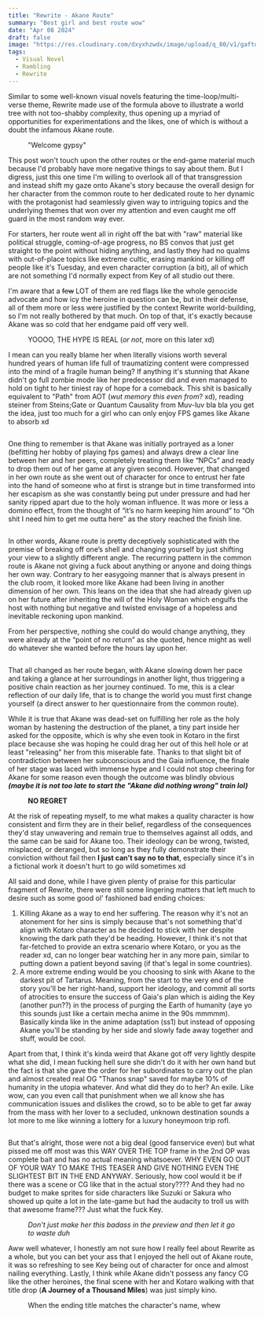 ```yaml
---
title: "Rewrite - Akane Route"
summary: "Best girl and best route wow"
date: "Apr 08 2024"
draft: false
image: "https://res.cloudinary.com/dxyxhzwdx/image/upload/q_80/v1/gaftonosh/2024/04/20231226230424_1.webp"
tags:
  - Visual Novel
  - Rambling
  - Rewrite
---
```


<div className="richtext pb-8">
  <p>
    Similar to some well-known visual novels featuring the time-loop/multi-verse
    theme, Rewrite made use of the formula above to illustrate a world tree with
    not too-shabby complexity, thus opening up a myriad of opportunities for
    experimentations and the likes, one of which is without a doubt the infamous
    Akane route.
  </p>
  <figure className="kg-card kg-image-card kg-card-hascaption">
    <img
      className="kg-image"
      src="http://res.cloudinary.com/dxyxhzwdx/image/upload/q_80/v1/gaftonosh/2024/04/Rewrite-opening-02.00_01_20_05.Still003.webp"
      alt=""
      height={720}
      loading="lazy"
      width={1280}
    />
    <figcaption>"Welcome gypsy"</figcaption>
  </figure>
  <p>
    This post won't touch upon the other routes or the end-game material much
    because I'd probably have more negative things to say about them. But I
    digress, just this one time I'm willing to overlook all of that
    transgression and instead shift my gaze onto Akane's story because the
    overall design for her character from the common route to her dedicated
    route to her dynamic with the protagonist had seamlessly given way to
    intriguing topics and the underlying themes that won over my attention and
    even caught me off guard in the most random way ever.
  </p>
  <p>
    For starters, her route went all in right off the bat with "raw" material
    like political struggle, coming-of-age progress, no BS convos that just get
    straight to the point without hiding anything, and lastly they had no qualms
    with out-of-place topics like extreme cultic, erasing mankind or killing off
    people like it's Tuesday, and even character corruption (a bit), all of
    which are not something I'd normally expect from Key of all studio out
    there.
  </p>
  <p>
    I'm aware that a <s>few</s> LOT of them are red flags like the whole
    genocide advocate and how icy the heroine in question can be, but in their
    defense, all of them more or less were justified by the context Rewrite
    world-building, so I'm not really bothered by that much. On top of that,
    it's exactly because Akane was so cold that her endgame paid off very well.
  </p>
  <figure className="kg-card kg-image-card kg-card-hascaption">
    <img
      className="kg-image"
      src="http://res.cloudinary.com/dxyxhzwdx/image/upload/q_80/v1/gaftonosh/2024/04/Rewrite-opening-02.00_01_15_21.Still002.webp"
      alt=""
      height={720}
      loading="lazy"
      width={1280}
    />
    <figcaption>
      YOOOO, THE HYPE IS REAL (<em>or not</em>, more on this later xd)
    </figcaption>
  </figure>
  <p>
    I mean can you really blame her when literally visions worth several hundred
    years of human life full of traumatizing content were compressed into the
    mind of a fragile human being? If anything it's stunning that Akane didn't
    go full zombie mode like her predecessor did and even managed to hold on
    tight to her tiniest ray of hope for a comeback. This shit is basically
    equivalent to "Path" from AOT (<em>wut memory this even from</em>? xd),
    reading steiner from Steins;Gate or Quantum Causality from Muv-luv bla bla
    you get the idea, just too much for a girl who can only enjoy FPS games like
    Akane to absorb xd
  </p>
  <figure className="kg-card kg-image-card">
    <img
      className="kg-image"
      src="http://res.cloudinary.com/dxyxhzwdx/image/upload/q_80/v1/gaftonosh/2024/04/020_FGAK07b.webp"
      alt=""
      height={720}
      loading="lazy"
      width={1280}
    />
  </figure>
  <p>
    One thing to remember is that Akane was initially portrayed as a loner
    (befitting her hobby of playing fps games) and always drew a clear line
    between her and her peers, completely treating them like “NPCs” and ready to
    drop them out of her game at any given second. However, that changed in her
    own route as she went out of character for once to entrust her fate into the
    hand of someone who at first is strange but in time transformed into her
    escapism as she was constantly being put under pressure and had her sanity
    ripped apart due to the holy woman influence. It was more or less a domino
    effect, from the thought of “it’s no harm keeping him around” to “Oh shit I
    need him to get me outta here” as the story reached the finish line.
  </p>
  <figure className="kg-card kg-image-card">
    <img
      className="kg-image"
      src="http://res.cloudinary.com/dxyxhzwdx/image/upload/q_80/v1/gaftonosh/2024/04/023_FGAK08c.webp"
      alt=""
      height={720}
      loading="lazy"
      width={1280}
    />
  </figure>
  <p>
    In other words, Akane route is pretty deceptively sophisticated with the
    premise of breaking off one’s shell and changing yourself by just shifting
    your view to a slightly different angle. The recurring pattern in the common
    route is Akane not giving a fuck about anything or anyone and doing things
    her own way. Contrary to her easygoing manner that is always present in the
    club room, it looked more like Akane had been living in another dimension of
    her own. This leans on the idea that she had already given up on her future
    after inheriting the will of the Holy Woman which engulfs the host with
    nothing but negative and twisted envisage of a hopeless and inevitable
    reckoning upon mankind.
  </p>
  <p>
    From her perspective, nothing she could do would change anything, they were
    already at the “point of no return” as she quoted, hence might as well do
    whatever she wanted before the hours lay upon her.
  </p>
  <figure className="kg-card kg-image-card">
    <img
      className="kg-image"
      src="http://res.cloudinary.com/dxyxhzwdx/image/upload/q_80/v1/gaftonosh/2024/04/015_FGAK05.webp"
      alt=""
      height={720}
      loading="lazy"
      width={1280}
    />
  </figure>
  <p>
    That all changed as her route began, with Akane slowing down her pace and
    taking a glance at her surroundings in another light, thus triggering a
    positive chain reaction as her journey continued. To me, this is a clear
    reflection of our daily life, that is to change the world you must first
    change yourself (a direct answer to her questionnaire from the common
    route).
  </p>
  <p>
    While it is true that Akane was dead-set on fulfilling her role as the holy
    woman by hastening the destruction of the planet, a tiny part inside her
    asked for the opposite, which is why she even took in Kotaro in the first
    place because she was hoping he could drag her out of this hell hole or at
    least "releasing" her from this miserable fate. Thanks to that slight bit of
    contradiction between her subconscious and the Gaia influence, the finale of
    her stage was laced with immense hype and I could not stop cheering for
    Akane for some reason even though the outcome was blindly obvious
    <strong>
      <em>
        (maybe it is not too late to start the "Akane did nothing wrong" train
        lol)
      </em>
    </strong>
  </p>
  <figure className="kg-card kg-image-card kg-card-hascaption kg-width-full">
    <img
      className="kg-image"
      src="http://res.cloudinary.com/dxyxhzwdx/image/upload/q_80/v1/gaftonosh/2024/04/20231226230424_1.webp"
      alt=""
      height={1440}
      loading="lazy"
      width={2560}
    />
    <figcaption>
      <strong>NO REGRET</strong>
    </figcaption>
  </figure>
  <p>
    At the risk of repeating myself, to me what makes a quality character is how
    consistent and firm they are in their belief, regardless of the consequences
    they'd stay unwavering and remain true to themselves against all odds, and
    the same can be said for Akane too. Their ideology can be wrong, twisted,
    misplaced, or deranged, but so long as they fully demonstrate their
    conviction without fail then <strong>I just can't say no to that</strong>,
    especially since it's in a fictional work it doesn't hurt to go wild
    sometimes xd
  </p>
  <p>
    All said and done, while I have given plenty of praise for this particular
    fragment of Rewrite, there were still some lingering matters that left much
    to desire such as some good ol' fashioned bad ending choices:
  </p>
  <ol>
    <li>
      Killing Akane as a way to end her suffering. The reason why it's not an
      atonement for her sins is simply because that's not something that'd align
      with Kotaro character as he decided to stick with her despite knowing the
      dark path they'd be heading. However, I think it's not that far-fetched to
      provide an extra scenario where Kotaro, or you as the reader xd, can no
      longer bear watching her in any more pain, similar to putting down a
      patient beyond saving (if that's legal in some countries).
    </li>
    <li>
      A more extreme ending would be you choosing to sink with Akane to the
      darkest pit of Tartarus. Meaning, from the start to the very end of the
      story you'll be her right-hand, support her ideology, and commit all sorts
      of atrocities to ensure the success of Gaia's plan which is aiding the Key
      (another pun??) in the process of purging the Earth of humanity (aye yo
      this sounds just like a certain mecha anime in the 90s mmmmm). Basically
      kinda like in the anime adaptation (ss1) but instead of opposing Akane
      you'll be standing by her side and slowly fade away together and stuff,
      would be cool.
    </li>
  </ol>
  <p>
    Apart from that, I think it's kinda weird that Akane got off very lightly
    despite what she did, I mean fucking hell sure she didn't do it with her own
    hand but the fact is that she gave the order for her subordinates to carry
    out the plan and almost created real OG "Thanos snap" saved for maybe 10% of
    humanity in the utopia whatever. And what did they do to her? An exile. Like
    wow, can you even call that punishment when we all know she has
    communication issues and dislikes the crowd, so to be able to get far away
    from the mass with her lover to a secluded, unknown destination sounds a lot
    more to me like winning a lottery for a luxury honeymoon trip rofl.
  </p>
  <figure className="kg-card kg-image-card">
    <img
      className="kg-image"
      src="http://res.cloudinary.com/dxyxhzwdx/image/upload/q_80/v1/gaftonosh/2024/04/030_FGAK12a.webp"
      alt=""
      height={720}
      loading="lazy"
      width={1280}
    />
  </figure>
  <p>
    But that's alright, those were not a big deal (good fanservice even) but
    what pissed me off most was this WAY OVER THE TOP frame in the 2nd OP was
    complete bait and has no actual meaning whatsoever. WHY EVEN GO OUT OF YOUR
    WAY TO MAKE THIS TEASER AND GIVE NOTHING EVEN THE SLIGHTEST BIT IN THE END
    ANYWAY. Seriously, how cool would it be if there was a scene or CG like that
    in the actual story???? And they had no budget to make sprites for side
    characters like Suzuki or Sakura who showed up quite a lot in the late-game
    but had the audacity to troll us with that awesome frame??? Just what the
    fuck Key.
  </p>
  <figure className="kg-card kg-image-card kg-card-hascaption">
    <img
      className="kg-image"
      src="http://res.cloudinary.com/dxyxhzwdx/image/upload/q_80/v1/gaftonosh/2024/04/Rewrite-opening-02.00_01_14_20.Still001.webp"
      alt=""
      height={720}
      loading="lazy"
      width={1280}
    />
    <figcaption>
      <em>
        Don't just make her this badass in the preview and then let it go to
        waste duh
      </em>
    </figcaption>
  </figure>
  <p>
    Aww well whatever, I honestly am not sure how I really feel about Rewrite as
    a whole, but you can bet your ass that I enjoyed the hell out of Akane
    route, it was so refreshing to see Key being out of character for once and
    almost nailing everything. Lastly, I think while Akane didn't possess any
    fancy CG like the other heroines, the final scene with her and Kotaro
    walking with that title drop (<strong>A Journey of a Thousand Miles</strong>)
    was just simply kino.
  </p>
  <figure className="kg-card kg-image-card kg-card-hascaption">
    <img
      className="kg-image"
      src="http://res.cloudinary.com/dxyxhzwdx/image/upload/q_80/v1/gaftonosh/2024/04/028_FGAK11a.webp"
      alt=""
      height={720}
      loading="lazy"
      width={1280}
    />
    <figcaption>
      When the ending title matches the character's name, whew
    </figcaption>
  </figure>
</div>
